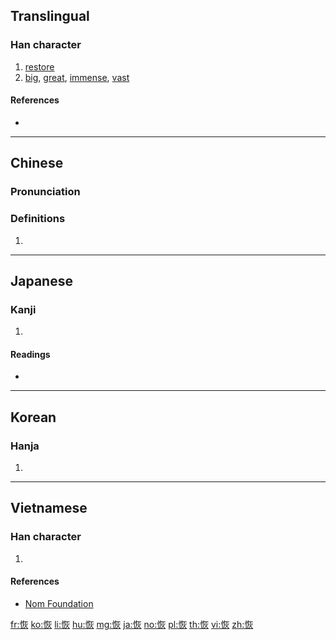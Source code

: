 ==Translingual==

===Han character===
{{Han char|rn=61|rad=心|as=06|sn=9|four=94089|canj=PKF|ids=⿰忄灰}}

# [[restore]]
# [[big]], [[great]], [[immense]], [[vast]]

====References====
* {{Han ref|kx=0384.330|dkj=10577|dj=0715.160|hdz=42294.130|uh=6062|ud=24674|bh=ABEC|bd=44012}}

----

==Chinese==
{{zh-forms}}

===Pronunciation===
{{zh-pron
|m=huī
|c=fui1
|h=pfs=fî
|mn=khoe/hoe
|mn_note=hoe - common variant
|mc=y
|oc=y
|ma=
|cat=v,a
}}

===Definitions===
{{zh-hanzi}}

# {{rfdef|lang=zh}}

----

==Japanese==

===Kanji===
{{ja-kanji|grade=|rs=心06}}

# {{defn|lang=ja|sort=心06}}

====Readings====
* {{ja-readings|on=[[かい]] (kai) < [[くわい]] (kwai)|kun=[[ひろい]] (hiroi)}}

----

==Korean==

===Hanja===
{{ko-hanja|hangeul=회|eumhun=|rv=hoe|mr=hoe|y=hoy}}

# {{defn|lang=ko|sort=心06}}

----

==Vietnamese==

===Han character===
{{vi-readings|rs=心06|hanviet=khôi}}

# {{defn|lang=vi|sort=心06}}

====References====
* [http://nomfoundation.org/common/nom_details.php?codepoint=6062 Nom Foundation]

[[fr:恢]]
[[ko:恢]]
[[li:恢]]
[[hu:恢]]
[[mg:恢]]
[[ja:恢]]
[[no:恢]]
[[pl:恢]]
[[th:恢]]
[[vi:恢]]
[[zh:恢]]